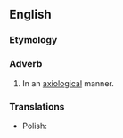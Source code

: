==English==

===Etymology===
{{suffix|en|axiological|ly}}

===Adverb===
{{en-adv}}

# In an [[axiological]] manner.

===Translations===
{{trans-top}}
{{trans-mid}}
* Polish: {{t|pl|aksjologicznie}}
{{trans-bottom}}